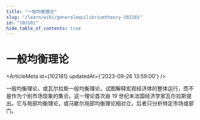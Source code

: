```yaml
---
title: "一般均衡理论"
slug: "/learn/wiki/generalequilibriumtheory-102181"
id: "102181"
hide_table_of_contents: true
---
```



# 一般均衡理论

<ArticleMeta id={102181} updatedAt={'2023-09-26 13:59:00'} />
<div className='border-solid border-b border-t-0 my-4 border-[var(--ifm-color-gray-300)]' />

一般均衡理论，或瓦尔拉斯一般均衡理论，试图解释宏观经济体的整体运行，而不是作为个别市场现象的集合。这一理论首次由 19 世纪末法国经济学家瓦尔拉斯提出。它与局部均衡理论，或马歇尔局部均衡理论相对立，后者只分析特定市场或部门。
